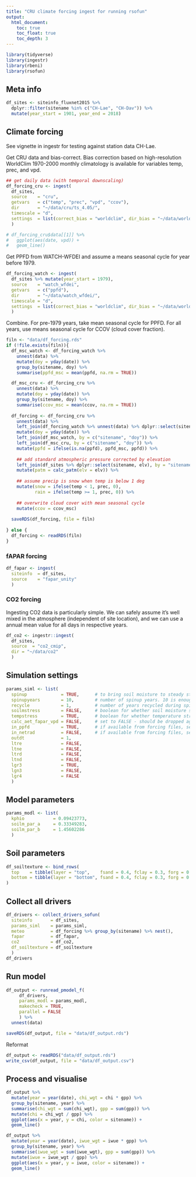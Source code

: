 ```yaml
---
title: "CRU climate forcing ingest for running rsofun"
output:
  html_document:
    toc: true
    toc_float: true
    toc_depth: 3
---
```


```r
library(tidyverse)
library(ingestr)
library(rbeni)
library(rsofun)
```

## Meta info

```r
df_sites <- siteinfo_fluxnet2015 %>% 
  dplyr::filter(sitename %in% c("CH-Lae", "CH-Dav")) %>% 
  mutate(year_start = 1901, year_end = 2018)
```


## Climate forcing

See vignette in ingestr for testing against station data CH-Lae.

Get CRU data and bias-correct. Bias correction based on high-resolution WorldClim 1970-2000 monthly climatology is available for variables temp, prec, and vpd.
```r
## get daily data (with temporal downscaling)
df_forcing_cru <- ingest(
  df_sites,
  source    = "cru",
  getvars   = c("temp", "prec", "vpd", "ccov"),
  dir       = "~/data/cru/ts_4.05/",
  timescale = "d",
  settings  = list(correct_bias = "worldclim", dir_bias = "~/data/worldclim")
  )

# df_forcing_cru$data[[1]] %>% 
#   ggplot(aes(date, vpd)) +
#   geom_line()
```

Get PPFD from WATCH-WFDEI and assume a means seasonal cycle for year before 1979.
```r
df_forcing_watch <- ingest(
  df_sites %>% mutate(year_start = 1979),
  source    = "watch_wfdei",
  getvars   = c("ppfd"),
  dir       = "~/data/watch_wfdei/",
  timescale = "d",
  settings  = list(correct_bias = "worldclim", dir_bias = "~/data/worldclim")
  )
```

Combine. For pre-1979 years, take mean seasonal cycle for PPFD. For all years, use means seasonal cycle for CCOV (cloud cover fraction).
```r
filn <- "data/df_forcing.rds"
if (!file.exists(filn)){
  df_msc_watch <- df_forcing_watch %>% 
    unnest(data) %>% 
    mutate(doy = yday(date)) %>% 
    group_by(sitename, doy) %>% 
    summarise(ppfd_msc = mean(ppfd, na.rm = TRUE))

  df_msc_cru <- df_forcing_cru %>% 
    unnest(data) %>% 
    mutate(doy = yday(date)) %>% 
    group_by(sitename, doy) %>% 
    summarise(ccov_msc = mean(ccov, na.rm = TRUE))
  
  df_forcing <- df_forcing_cru %>% 
    unnest(data) %>% 
    left_join(df_forcing_watch %>% unnest(data) %>% dplyr::select(sitename, date, ppfd), by = c("sitename", "date")) %>% 
    mutate(doy = yday(date)) %>% 
    left_join(df_msc_watch, by = c("sitename", "doy")) %>% 
    left_join(df_msc_cru, by = c("sitename", "doy")) %>% 
    mutate(ppfd = ifelse(is.na(ppfd), ppfd_msc, ppfd)) %>% 
    
    ## add standard atmospheric pressure corrected by elevation
    left_join(df_sites %>% dplyr::select(sitename, elv), by = "sitename") %>% 
    mutate(patm = calc_patm(elv = elv)) %>%
    
    ## assume precip is snow when temp is below 1 deg
    mutate(snow = ifelse(temp < 1, prec, 0),
           rain = ifelse(temp >= 1, prec, 0)) %>% 
    
    ## overwrite cloud cover with mean seasonal cycle
    mutate(ccov = ccov_msc)
  
  saveRDS(df_forcing, file = filn)
    
} else {
  df_forcing <- readRDS(filn)
}
```


### fAPAR forcing

```r
df_fapar <- ingest(
  siteinfo  = df_sites,
  source    = "fapar_unity"
  )
```

### CO2 forcing

Ingesting CO2 data is particularly simple. We can safely assume it's well mixed in the atmosphere (independent of site location), and we can use a annual mean value for all days in respective years.

```r
df_co2 <- ingestr::ingest(
  df_sites,
  source  = "co2_cmip",
  dir = "~/data/co2"
  )
```

## Simulation settings

```r
params_siml <- list(
  spinup             = TRUE,      # to bring soil moisture to steady state
  spinupyears        = 10,        # number of spinup years. 10 is enough for soil moisture.
  recycle            = 1,         # number of years recycled during spinup 
  soilmstress        = FALSE,     # boolean for whether soil moisture stress function is included
  tempstress         = TRUE,      # boolean for whether temperature stress function is included
  calc_aet_fapar_vpd = FALSE,     # set to FALSE - should be dropped again
  in_ppfd            = TRUE,      # if available from forcing files, set to TRUE
  in_netrad          = FALSE,     # if available from forcing files, set to TRUE
  outdt              = 1,
  ltre               = FALSE,
  ltne               = FALSE,
  ltrd               = FALSE,
  ltnd               = FALSE,
  lgr3               = TRUE,
  lgn3               = FALSE,
  lgr4               = FALSE
  )
```

<!-- Run `prepare_setup_sofun()` to define the simulation settings that contain all the information specified by the two steps above (meta info, and simulation parameters), global simulation parameters are wrapped inside an additional column `params_siml`, added to the site meta info dataframe. -->

<!-- ```{r} -->

<!-- siteinfo <- prepare_setup_sofun(siteinfo = siteinfo, params_siml = params_siml) -->

<!-- ``` -->

## Model parameters

```r
params_modl <- list(
  kphio           = 0.09423773,
  soilm_par_a     = 0.33349283,
  soilm_par_b     = 1.45602286
  )
```

## Soil parameters

```r
df_soiltexture <- bind_rows(
  top    = tibble(layer = "top",    fsand = 0.4, fclay = 0.3, forg = 0.1, fgravel = 0.1),
  bottom = tibble(layer = "bottom", fsand = 0.4, fclay = 0.3, forg = 0.1, fgravel = 0.1)
)
```

## Collect all drivers

```r
df_drivers <- collect_drivers_sofun( 
  siteinfo       = df_sites,
  params_siml    = params_siml,
  meteo          = df_forcing %>% group_by(sitename) %>% nest(), 
  fapar          = df_fapar,
  co2            = df_co2,
  df_soiltexture = df_soiltexture
  )
df_drivers
```

## Run model

```r
df_output <- runread_pmodel_f(
     df_drivers,
     params_modl = params_modl, 
     makecheck = TRUE,
     parallel = FALSE
     ) %>% 
  unnest(data)

saveRDS(df_output, file = "data/df_output.rds")
```

Reformat
```r
df_output <- readRDS("data/df_output.rds")
write_csv(df_output, file = "data/df_output.csv")
```

## Process and visualise

```r
df_output %>% 
  mutate(year = year(date), chi_wgt = chi * gpp) %>% 
  group_by(sitename, year) %>% 
  summarise(chi_wgt = sum(chi_wgt), gpp = sum(gpp)) %>% 
  mutate(chi = chi_wgt / gpp) %>% 
  ggplot(aes(x = year, y = chi, color = sitename)) +
  geom_line()

df_output %>% 
  mutate(year = year(date), iwue_wgt = iwue * gpp) %>% 
  group_by(sitename, year) %>% 
  summarise(iwue_wgt = sum(iwue_wgt), gpp = sum(gpp)) %>% 
  mutate(iwue = iwue_wgt / gpp) %>% 
  ggplot(aes(x = year, y = iwue, color = sitename)) +
  geom_line()
```


